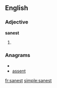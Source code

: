 ==English==
===Adjective===
'''sanest'''
# {{superlative of|[[sane]]}}

===Anagrams===
* {{alphagram|aensst}}
* [[assent#English|assent]]

[[fr:sanest]]
[[simple:sanest]]